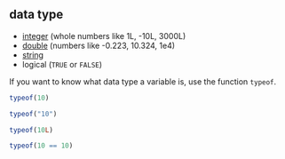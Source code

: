 ## data type

* [integer](#integer) (whole numbers like 1L, -10L, 3000L)
* [double](#double) (numbers like -0.223, 10.324, 1e4)
* [string](#string)
* logical (`TRUE` or `FALSE`)

If you want to know what data type a variable is, use the function `typeof`.

```r
typeof(10)
```

```r
typeof("10")
```

```r
typeof(10L)
```

```r
typeof(10 == 10)
```